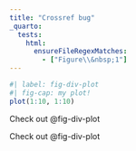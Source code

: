 ```yaml
---
title: "Crossref bug"
_quarto:
  tests:
    html:
      ensureFileRegexMatches:
        - ["Figure\\&nbsp;1"]
---
```


:::{.callout-note}

```r
#| label: fig-div-plot
#| fig-cap: my plot!
plot(1:10, 1:10)
```

Check out @fig-div-plot

:::

Check out @fig-div-plot